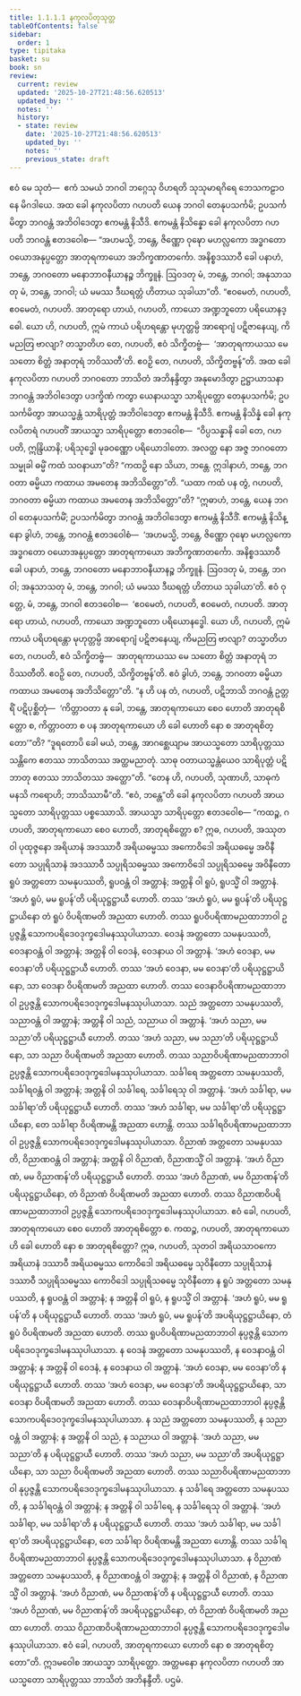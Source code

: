```yaml
---
title: 1.1.1.1 နကုလပိတုသုတ္တ
tableOfContents: false
sidebar:
  order: 1
type: tipitaka
basket: su
book: sn
review:
  current: review
  updated: '2025-10-27T21:48:56.620513'
  updated_by: ''
  notes: ''
  history:
  - state: review
    date: '2025-10-27T21:48:56.620513'
    updated_by: ''
    notes: ''
    previous_state: draft
---
```



<ReviewStatus review={frontmatter.review} showDetails={true} />

<HypothesisAnnotation frontmatter={frontmatter} />

<DynamicBreadcrumb />

<Division number="1" book="sn" e="ch" v="18" p="279">

<Paragraph number="2" book="sn">
ဧဝံ မေ သုတံ—  ဧကံ သမယံ ဘဂဝါ ဘဂ္ဂေသု ဝိဟရတိ သုသုမာရဂိရေ ဘေသကဠာဝနေ မိဂဒါယေ. အထ ခေါ နကုလပိတာ ဂဟပတိ ယေန ဘဂဝါ တေနုပသင်္ကမိ; ဥပသင်္ကမိတွာ ဘဂဝန္တံ အဘိဝါဒေတွာ ဧကမန္တံ နိသီဒိ. ဧကမန္တံ နိသိန္နော ခေါ နကုလပိတာ ဂဟပတိ ဘဂဝန္တံ ဧတဒဝေါစ—
</Paragraph>

<Paragraph number="3" book="sn">
“အဟမသ္မိ, ဘန္တေ, ဇိဏ္ဏော ဝုဍ္ဎော မဟလ္လကော အဒ္ဓဂတော ဝယောအနုပ္ပတ္တော အာတုရကာယော အဘိက္ခဏာတင်္ကော. အနိစ္စဒဿာဝီ ခေါ ပနာဟံ, ဘန္တေ, ဘဂဝတော မနောဘာဝနီယာနဉ္စ ဘိက္ခူနံ. ဩဝဒတု မံ, ဘန္တေ, ဘဂဝါ; အနုသာသတု မံ, ဘန္တေ, ဘဂဝါ; ယံ မမဿ ဒီဃရတ္တံ ဟိတာယ သုခါယာ”တိ.
</Paragraph>

<Paragraph number="4" book="sn">
“ဧဝမေတံ, ဂဟပတိ, ဧဝမေတံ, ဂဟပတိ. အာတုရော ဟာယံ, ဂဟပတိ, ကာယော အဏ္ဍဘူတော ပရိယောနဒ္ဓေါ. ယော ဟိ, ဂဟပတိ, ဣမံ ကာယံ ပရိဟရန္တော မုဟုတ္တမ္ပိ အာရောဂျံ ပဋိဇာနေယျ, ကိမညတြ ဗာလျာ? တသ္မာတိဟ တေ, ဂဟပတိ, ဧဝံ သိက္ခိတဗ္ဗံ—  ‘အာတုရကာယဿ မေ သတော စိတ္တံ အနာတုရံ ဘဝိဿတီ’တိ. ဧဝဉှိ တေ, ဂဟပတိ, သိက္ခိတဗ္ဗန်”တိ.
</Paragraph>

<Paragraph number="5" book="sn">
အထ ခေါ နကုလပိတာ ဂဟပတိ ဘဂဝတော ဘာသိတံ အဘိနန္ဒိတွာ အနုမောဒိတွာ ဥဋ္ဌာယာသနာ ဘဂဝန္တံ အဘိဝါဒေတွာ ပဒက္ခိဏံ ကတွာ ယေနာယသ္မာ သာရိပုတ္တော တေနုပသင်္ကမိ; ဥပသင်္ကမိတွာ အာယသ္မန္တံ သာရိပုတ္တံ အဘိဝါဒေတွာ ဧကမန္တံ နိသီဒိ. ဧကမန္တံ နိသိန္နံ ခေါ နကုလပိတရံ ဂဟပတိံ အာယသ္မာ သာရိပုတ္တော ဧတဒဝေါစ—  “ဝိပ္ပသန္နာနိ ခေါ တေ, ဂဟပတိ, ဣန္ဒြိယာနိ; ပရိသုဒ္ဓေါ မုခဝဏ္ဏော ပရိယောဒါတော. အလတ္ထ နော အဇ္ဇ ဘဂဝတော သမ္မုခါ ဓမ္မိံ ကထံ သဝနာယာ”တိ?
</Paragraph>

<Paragraph number="6" book="sn">
“ကထဉှိ နော သိယာ, ဘန္တေ. ဣဒါနာဟံ, ဘန္တေ, ဘဂဝတာ ဓမ္မိယာ ကထာယ အမတေန အဘိသိတ္တော”တိ. “ယထာ ကထံ ပန တွံ, ဂဟပတိ, ဘဂဝတာ ဓမ္မိယာ ကထာယ အမတေန အဘိသိတ္တော”တိ? “ဣဓာဟံ, ဘန္တေ, ယေန ဘဂဝါ တေနုပသင်္ကမိံ; ဥပသင်္ကမိတွာ ဘဂဝန္တံ အဘိဝါဒေတွာ ဧကမန္တံ နိသီဒိံ. ဧကမန္တံ နိသိန္နော ခွါဟံ, ဘန္တေ, ဘဂဝန္တံ ဧတဒဝေါစံ—  ‘အဟမသ္မိ, ဘန္တေ, ဇိဏ္ဏော ဝုဍ္ဎော မဟလ္လကော အဒ္ဓဂတော ဝယောအနုပ္ပတ္တော အာတုရကာယော အဘိက္ခဏာတင်္ကော. အနိစ္စဒဿာဝီ ခေါ ပနာဟံ, ဘန္တေ, ဘဂဝတော မနောဘာဝနီယာနဉ္စ ဘိက္ခူနံ. ဩဝဒတု မံ, ဘန္တေ, ဘဂဝါ; အနုသာသတု မံ, ဘန္တေ, ဘဂဝါ; ယံ မမဿ ဒီဃရတ္တံ ဟိတာယ သုခါယာ’တိ.
</Paragraph>

<Paragraph number="7" book="sn">
ဧဝံ ဝုတ္တေ, မံ, ဘန္တေ, ဘဂဝါ ဧတဒဝေါစ—  ‘ဧဝမေတံ, ဂဟပတိ, ဧဝမေတံ, ဂဟပတိ. အာတုရော ဟာယံ, ဂဟပတိ, ကာယော အဏ္ဍဘူတော ပရိယောနဒ္ဓေါ. ယော ဟိ, ဂဟပတိ, ဣမံ ကာယံ ပရိဟရန္တော မုဟုတ္တမ္ပိ အာရောဂျံ ပဋိဇာနေယျ, ကိမညတြ ဗာလျာ? တသ္မာတိဟ တေ, ဂဟပတိ, ဧဝံ သိက္ခိတဗ္ဗံ—  အာတုရကာယဿ မေ သတော စိတ္တံ အနာတုရံ ဘဝိဿတီတိ. ဧဝဉှိ တေ, ဂဟပတိ, သိက္ခိတဗ္ဗန်’တိ. ဧဝံ ခွါဟံ, ဘန္တေ, ဘဂဝတာ ဓမ္မိယာ ကထာယ အမတေန အဘိသိတ္တော”တိ.
</Paragraph>

<Paragraph number="8" book="sn">
“န ဟိ ပန တံ, ဂဟပတိ, ပဋိဘာသိ ဘဂဝန္တံ ဥတ္တရိံ ပဋိပုစ္ဆိတုံ—  ‘ကိတ္တာဝတာ နု ခေါ, ဘန္တေ, အာတုရကာယော စေဝ ဟောတိ အာတုရစိတ္တော စ, ကိတ္တာဝတာ စ ပန အာတုရကာယော ဟိ ခေါ ဟောတိ နော စ အာတုရစိတ္တော’”တိ? “ဒူရတောပိ ခေါ မယံ, ဘန္တေ, အာဂစ္ဆေယျာမ အာယသ္မတော သာရိပုတ္တဿ သန္တိကေ ဧတဿ ဘာသိတဿ အတ္ထမညာတုံ. သာဓု ဝတာယသ္မန္တံယေဝ သာရိပုတ္တံ ပဋိဘာတု ဧတဿ ဘာသိတဿ အတ္ထော”တိ.
</Paragraph>

<Paragraph number="9" book="sn">
“တေန ဟိ, ဂဟပတိ, သုဏာဟိ, သာဓုကံ မနသိ ကရောဟိ; ဘာသိဿာမီ”တိ. “ဧဝံ, ဘန္တေ”တိ ခေါ နကုလပိတာ ဂဟပတိ အာယသ္မတော သာရိပုတ္တဿ ပစ္စဿောသိ. အာယသ္မာ သာရိပုတ္တော ဧတဒဝေါစ—
</Paragraph>

<Paragraph number="10" book="sn">
“ကထဉ္စ, ဂဟပတိ, အာတုရကာယော စေဝ ဟောတိ, အာတုရစိတ္တော စ? ဣဓ, ဂဟပတိ, အဿုတဝါ ပုထုဇ္ဇနော အရိယာနံ အဒဿာဝီ အရိယဓမ္မဿ အကောဝိဒေါ အရိယဓမ္မေ အဝိနီတော သပ္ပုရိသာနံ အဒဿာဝီ သပ္ပုရိသဓမ္မဿ အကောဝိဒေါ သပ္ပုရိသဓမ္မေ အဝိနီတော ရူပံ အတ္တတော သမနုပဿတိ, ရူပဝန္တံ ဝါ အတ္တာနံ; အတ္တနိ ဝါ ရူပံ, ရူပသ္မိံ ဝါ အတ္တာနံ. ‘အဟံ ရူပံ, မမ ရူပန်’တိ ပရိယုဋ္ဌဋ္ဌာယီ ဟောတိ. တဿ ‘အဟံ ရူပံ, မမ ရူပန်’တိ ပရိယုဋ္ဌဋ္ဌာယိနော တံ ရူပံ ဝိပရိဏမတိ အညထာ ဟောတိ. တဿ ရူပဝိပရိဏာမညထာဘာဝါ ဥပ္ပဇ္ဇန္တိ သောကပရိဒေဝဒုက္ခဒေါမနဿုပါယာသာ.
</Paragraph>

<Paragraph number="11" book="sn">
ဝေဒနံ အတ္တတော သမနုပဿတိ, ဝေဒနာဝန္တံ ဝါ အတ္တာနံ; အတ္တနိ ဝါ ဝေဒနံ, ဝေဒနာယ ဝါ အတ္တာနံ. ‘အဟံ ဝေဒနာ, မမ ဝေဒနာ’တိ ပရိယုဋ္ဌဋ္ဌာယီ ဟောတိ. တဿ ‘အဟံ ဝေဒနာ, မမ ဝေဒနာ’တိ ပရိယုဋ္ဌဋ္ဌာယိနော, သာ ဝေဒနာ ဝိပရိဏမတိ အညထာ ဟောတိ. တဿ ဝေဒနာဝိပရိဏာမညထာဘာဝါ ဥပ္ပဇ္ဇန္တိ သောကပရိဒေဝဒုက္ခဒေါမနဿုပါယာသာ.
</Paragraph>

<Paragraph number="12" book="sn">
သညံ အတ္တတော သမနုပဿတိ, သညာဝန္တံ ဝါ အတ္တာနံ; အတ္တနိ ဝါ သညံ, သညာယ ဝါ အတ္တာနံ. ‘အဟံ သညာ, မမ သညာ’တိ ပရိယုဋ္ဌဋ္ဌာယီ ဟောတိ. တဿ ‘အဟံ သညာ, မမ သညာ’တိ ပရိယုဋ္ဌဋ္ဌာယိနော, သာ သညာ ဝိပရိဏမတိ အညထာ ဟောတိ. တဿ သညာဝိပရိဏာမညထာဘာဝါ ဥပ္ပဇ္ဇန္တိ သောကပရိဒေဝဒုက္ခဒေါမနဿုပါယာသာ.
</Paragraph>

<Paragraph number="13" book="sn">
သင်္ခါရေ အတ္တတော သမနုပဿတိ, သင်္ခါရဝန္တံ ဝါ အတ္တာနံ; အတ္တနိ ဝါ သင်္ခါရေ, သင်္ခါရေသု ဝါ အတ္တာနံ. ‘အဟံ သင်္ခါရာ, မမ သင်္ခါရာ’တိ ပရိယုဋ္ဌဋ္ဌာယီ ဟောတိ. တဿ ‘အဟံ သင်္ခါရာ, မမ သင်္ခါရာ’တိ ပရိယုဋ္ဌဋ္ဌာယိနော, တေ သင်္ခါရာ ဝိပရိဏမန္တိ အညထာ ဟောန္တိ. တဿ သင်္ခါရဝိပရိဏာမညထာဘာဝါ ဥပ္ပဇ္ဇန္တိ သောကပရိဒေဝဒုက္ခဒေါမနဿုပါယာသာ.
</Paragraph>

<Paragraph number="14" book="sn">
ဝိညာဏံ အတ္တတော သမနုပဿတိ, ဝိညာဏဝန္တံ ဝါ အတ္တာနံ; အတ္တနိ ဝါ ဝိညာဏံ, ဝိညာဏသ္မိံ ဝါ အတ္တာနံ. ‘အဟံ ဝိညာဏံ, မမ ဝိညာဏန်’တိ ပရိယုဋ္ဌဋ္ဌာယီ ဟောတိ. တဿ ‘အဟံ ဝိညာဏံ, မမ ဝိညာဏန်’တိ ပရိယုဋ္ဌဋ္ဌာယိနော, တံ ဝိညာဏံ ဝိပရိဏမတိ အညထာ ဟောတိ. တဿ ဝိညာဏဝိပရိဏာမညထာဘာဝါ ဥပ္ပဇ္ဇန္တိ သောကပရိဒေဝဒုက္ခဒေါမနဿုပါယာသာ. ဧဝံ ခေါ, ဂဟပတိ, အာတုရကာယော စေဝ ဟောတိ အာတုရစိတ္တော စ.
</Paragraph>

<Paragraph number="15" book="sn">
ကထဉ္စ, ဂဟပတိ, အာတုရကာယော ဟိ ခေါ ဟောတိ နော စ အာတုရစိတ္တော? ဣဓ, ဂဟပတိ, သုတဝါ အရိယသာဝကော အရိယာနံ ဒဿာဝီ အရိယဓမ္မဿ ကောဝိဒေါ အရိယဓမ္မေ သုဝိနီတော သပ္ပုရိသာနံ ဒဿာဝီ သပ္ပုရိသဓမ္မဿ ကောဝိဒေါ သပ္ပုရိသဓမ္မေ သုဝိနီတော န ရူပံ အတ္တတော သမနုပဿတိ, န ရူပဝန္တံ ဝါ အတ္တာနံ; န အတ္တနိ ဝါ ရူပံ, န ရူပသ္မိံ ဝါ အတ္တာနံ. ‘အဟံ ရူပံ, မမ ရူပန်’တိ န ပရိယုဋ္ဌဋ္ဌာယီ ဟောတိ. တဿ ‘အဟံ ရူပံ, မမ ရူပန်’တိ အပရိယုဋ္ဌဋ္ဌာယိနော, တံ ရူပံ ဝိပရိဏမတိ အညထာ ဟောတိ. တဿ ရူပဝိပရိဏာမညထာဘာဝါ နုပ္ပဇ္ဇန္တိ သောကပရိဒေဝဒုက္ခဒေါမနဿုပါယာသာ.
</Paragraph>

<Paragraph number="16" book="sn">
န ဝေဒနံ အတ္တတော သမနုပဿတိ, န ဝေဒနာဝန္တံ ဝါ အတ္တာနံ; န အတ္တနိ ဝါ ဝေဒနံ, န ဝေဒနာယ ဝါ အတ္တာနံ. ‘အဟံ ဝေဒနာ, မမ ဝေဒနာ’တိ န ပရိယုဋ္ဌဋ္ဌာယီ ဟောတိ. တဿ ‘အဟံ ဝေဒနာ, မမ ဝေဒနာ’တိ အပရိယုဋ္ဌဋ္ဌာယိနော, သာ ဝေဒနာ ဝိပရိဏမတိ အညထာ ဟောတိ. တဿ ဝေဒနာဝိပရိဏာမညထာဘာဝါ နုပ္ပဇ္ဇန္တိ သောကပရိဒေဝဒုက္ခဒေါမနဿုပါယာသာ.
</Paragraph>

<Paragraph number="17" book="sn">
န သညံ အတ္တတော သမနုပဿတိ, န သညာဝန္တံ ဝါ အတ္တာနံ; န အတ္တနိ ဝါ သညံ, န သညာယ ဝါ အတ္တာနံ. ‘အဟံ သညာ, မမ သညာ’တိ န ပရိယုဋ္ဌဋ္ဌာယီ ဟောတိ. တဿ ‘အဟံ သညာ, မမ သညာ’တိ အပရိယုဋ္ဌဋ္ဌာယိနော, သာ သညာ ဝိပရိဏမတိ အညထာ ဟောတိ. တဿ သညာဝိပရိဏာမညထာဘာဝါ နုပ္ပဇ္ဇန္တိ သောကပရိဒေဝဒုက္ခဒေါမနဿုပါယာသာ.
</Paragraph>

<Paragraph number="18" book="sn">
န သင်္ခါရေ အတ္တတော သမနုပဿတိ, န သင်္ခါရဝန္တံ ဝါ အတ္တာနံ; န အတ္တနိ ဝါ သင်္ခါရေ, န သင်္ခါရေသု ဝါ အတ္တာနံ. ‘အဟံ သင်္ခါရာ, မမ သင်္ခါရာ’တိ န ပရိယုဋ္ဌဋ္ဌာယီ ဟောတိ. တဿ ‘အဟံ သင်္ခါရာ, မမ သင်္ခါရာ’တိ အပရိယုဋ္ဌဋ္ဌာယိနော, တေ သင်္ခါရာ ဝိပရိဏမန္တိ အညထာ ဟောန္တိ. တဿ သင်္ခါရဝိပရိဏာမညထာဘာဝါ နုပ္ပဇ္ဇန္တိ သောကပရိဒေဝဒုက္ခဒေါမနဿုပါယာသာ.
</Paragraph>

<Paragraph number="19" book="sn">
န ဝိညာဏံ အတ္တတော သမနုပဿတိ, န ဝိညာဏဝန္တံ ဝါ အတ္တာနံ; န အတ္တနိ ဝါ ဝိညာဏံ, န ဝိညာဏသ္မိံ ဝါ အတ္တာနံ. ‘အဟံ ဝိညာဏံ, မမ ဝိညာဏန်’တိ န ပရိယုဋ္ဌဋ္ဌာယီ ဟောတိ. တဿ ‘အဟံ ဝိညာဏံ, မမ ဝိညာဏန်’တိ အပရိယုဋ္ဌဋ္ဌာယိနော, တံ ဝိညာဏံ ဝိပရိဏမတိ အညထာ ဟောတိ. တဿ ဝိညာဏဝိပရိဏာမညထာဘာဝါ နုပ္ပဇ္ဇန္တိ သောကပရိဒေဝဒုက္ခဒေါမနဿုပါယာသာ. ဧဝံ ခေါ, ဂဟပတိ, အာတုရကာယော ဟောတိ နော စ အာတုရစိတ္တော”တိ.
</Paragraph>

<Paragraph number="20" book="sn">
ဣဒမဝေါစ အာယသ္မာ သာရိပုတ္တော. အတ္တမနော နကုလပိတာ ဂဟပတိ အာယသ္မတော သာရိပုတ္တဿ ဘာသိတံ အဘိနန္ဒီတိ.

</Paragraph>
</Division>

<Paragraph number="21" type="center" book="sn">
ပဌမံ.
</Paragraph>